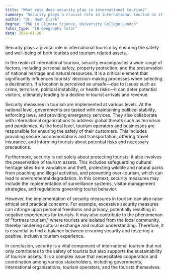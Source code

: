 ```yaml
---
title: "What role does security play in international tourism?"
summary: "Security plays a crucial role in international tourism as it ensures the safety and well-being of tourists and tourism assets."
author: "Dr. Noah Clark"
degree: "PhD in Climate Science, University College London"
tutor_type: "IB Geography Tutor"
date: 2024-01-20
---
```


Security plays a pivotal role in international tourism by ensuring the safety and well-being of both tourists and tourism-related assets.

In the realm of international tourism, security encompasses a wide range of factors, including personal safety, property protection, and the preservation of national heritage and natural resources. It is a critical element that significantly influences tourists' decision-making processes when selecting a destination. If a location is perceived as unsafe—due to issues such as crime, terrorism, political instability, or health risks—it can deter potential visitors, ultimately leading to a decline in tourist arrivals and revenue.

Security measures in tourism are implemented at various levels. At the national level, governments are tasked with maintaining political stability, enforcing laws, and providing emergency services. They also collaborate with international organizations to address global threats such as terrorism and pandemics. At the local level, tourism operators and businesses are responsible for ensuring the safety of their customers. This includes providing secure accommodations and transportation, offering travel insurance, and informing tourists about potential risks and necessary precautions.

Furthermore, security is not solely about protecting tourists; it also involves the preservation of tourism assets. This includes safeguarding cultural heritage sites from vandalism and theft, protecting wildlife and natural parks from poaching and illegal activities, and preventing over-tourism, which can lead to environmental degradation. In this context, security measures may include the implementation of surveillance systems, visitor management strategies, and regulations governing tourist behavior.

However, the implementation of security measures in tourism can also raise ethical and practical concerns. For example, excessive security measures can infringe upon personal freedoms and privacy, potentially resulting in negative experiences for tourists. It may also contribute to the phenomenon of "fortress tourism," where tourists are isolated from the local community, thereby hindering cultural exchange and mutual understanding. Therefore, it is essential to find a balance between ensuring security and fostering a positive, inclusive tourism experience.

In conclusion, security is a vital component of international tourism that not only contributes to the safety of tourists but also supports the sustainability of tourism assets. It is a complex issue that necessitates cooperation and coordination among various stakeholders, including governments, international organizations, tourism operators, and the tourists themselves.
    